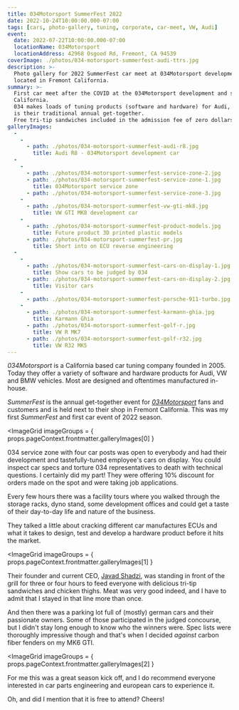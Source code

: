 ```yaml
---
title: 034Motorsport SummerFest 2022
date: 2022-10-24T10:00:00.000-07:00
tags: [cars, photo-gallery, tuning, corporate, car-meet, VW, Audi]
event:
  date: 2022-07-22T10:00:00.000-07:00
  locationName: 034Motorsport
  locationAddress: 42968 Osgood Rd, Fremont, CA 94539
coverImage: ./photos/034-motorsport-summerfest-audi-ttrs.jpg
description: >-
  Photo gallery for 2022 SummerFest car meet at 034Motorsport development and service center
  located in Fremont California.
summary: >-
  First car meet after the COVID at the 034Motorsport development and service center in Fremont
  California.
  034 makes loads of tuning products (software and hardware) for Audi, VW and BMWs and SummerFest
  is their traditional annual get-together.
  Free tri-tip sandwiches included in the admission fee of zero dollars.
galleryImages:
  -
    -
      - path: ./photos/034-motorsport-summerfest-audi-r8.jpg
        title: Audi R8 - 034Motorsport development car
  -
    -
      - path: ./photos/034-motorsport-summerfest-service-zone-2.jpg
      - path: ./photos/034-motorsport-summerfest-service-zone-1.jpg
        title: 034Motorsport service zone
      - path: ./photos/034-motorsport-summerfest-service-zone-3.jpg
    -
      - path: ./photos/034-motorsport-summerfest-vw-gti-mk8.jpg
        title: VW GTI MK8 development car
    -
      - path: ./photos/034-motorsport-summerfest-product-models.jpg
        title: Future product 3D printed plastic models
      - path: ./photos/034-motorsport-summerfest-pr.jpg
        title: Short into on ECU reverse engineering
  -
    -
      - path: ./photos/034-motorsport-summerfest-cars-on-display-1.jpg
        title: Show cars to be judged by 034
      - path: ./photos/034-motorsport-summerfest-cars-on-display-2.jpg
        title: Visitor cars
    -
      - path: ./photos/034-motorsport-summerfest-porsche-911-turbo.jpg
    -
      - path: ./photos/034-motorsport-summerfest-karmann-ghia.jpg
        title: Karmann Ghia
      - path: ./photos/034-motorsport-summerfest-golf-r.jpg
        title: VW R MK7
      - path: ./photos/034-motorsport-summerfest-golf-r32.jpg
        title: VW R32 MK5
---
```


_034Motorsport_ is a California based car tuning company founded in 2005.
Today they offer a variety of software and hardware products for Audi, VW and BMW vehicles.
Most are designed and oftentimes manufactured in-house.

_SummerFest_ is the annual get-together event for [_034Motorsport_](https://www.034motorsport.com)
fans and customers and is held next to their shop in Fremont California.
This was my first _SummerFest_ and first car event of 2022 season.

<ImageGrid
  imageGroups = { props.pageContext.frontmatter.galleryImages[0] }
></ImageGrid>

034 service zone with four car posts was open to everybody and had their development
and tastefully-tuned employee's cars on display.
You could inspect car specs and torture 034 representatives to death with
technical questions. I certainly did my part!
They were offering 10% discount for orders made on the spot and were taking job applications.

Every few hours there was a facility tours where you walked through the storage racks,
dyno stand, some development offices and could get a taste of their day-to-day life
and nature of the business.

They talked a little about cracking different car manufactures ECUs and what
it takes to design, test and develop a hardware product before it hits the market.

<ImageGrid
  imageGroups = { props.pageContext.frontmatter.galleryImages[1] }
></ImageGrid>

Their founder and current CEO, [Javad Shadzi](https://www.instagram.com/javadshadzi/),
was standing in front of the grill for three or four hours to feed everyone with
delicious tri-tip sandwiches and chicken thighs.
Meat was very good indeed, and I have to admit that I stayed in that line more than once.

And then there was a parking lot full of (mostly) german cars and their passionate owners.
Some of those participated in the judged concourse, but I didn't stay long enough to know
who the winners were.
Spec lists were thoroughly impressive though and that's when I decided _against_ carbon
fiber fenders on my MK6 GTI.

<ImageGrid
  imageGroups = { props.pageContext.frontmatter.galleryImages[2] }
></ImageGrid>

For me this was a great season kick off, and I do recommend everyone interested in car
parts engineering and european cars to experience it.

Oh, and did I mention that it is free to attend? Cheers!
